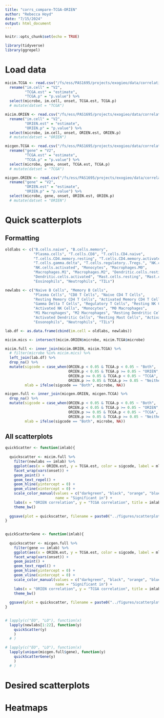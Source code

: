 ```yaml
---
title: "corrs_compare-TCGA-ORIEN"
author: "Rebecca Hoyd"
date: "7/15/2024"
output: html_document
---
```


```r
knitr::opts_chunk$set(echo = TRUE)

library(tidyverse)
library(ggrepel)
```

# Load data

```r
micim.TCGA <- read.csv("/fs/ess/PAS1695/projects/exogieo/data/correlation-data/TCGA-results_1.csv") %>%
  rename("im.cell" = "V2",
         "TCGA.est" = "estimate",
         "TCGA.p" = "p.value") %>%
  select(microbe, im.cell, onset, TCGA.est, TCGA.p) 
  # mutate(datset = "TCGA")

micim.ORIEN <- read.csv("/fs/ess/PAS1695/projects/exogieo/data/correlation-data/ORIEN-results_1.csv") %>%
  rename("im.cell" = "V2",
         "ORIEN.est" = "estimate",
         "ORIEN.p" = "p.value") %>%
  select(microbe, im.cell, onset, ORIEN.est, ORIEN.p)
  # mutate(datset = "ORIEN")
```

```r
micgen.TCGA <- read.csv("/fs/ess/PAS1695/projects/exogieo/data/correlation-data/TCGA-results_2.csv") %>%
  rename("gene" = "V2",
         "TCGA.est" = "estimate",
         "TCGA.p" = "p.value") %>%
  select(microbe, gene, onset, TCGA.est, TCGA.p) 
  # mutate(datset = "TCGA")

micgen.ORIEN <- read.csv("/fs/ess/PAS1695/projects/exogieo/data/correlation-data/ORIEN-results_2.csv") %>%
  rename("gene" = "V2",
         "ORIEN.est" = "estimate",
         "ORIEN.p" = "p.value") %>%
  select(microbe, gene, onset, ORIEN.est, ORIEN.p)
  # mutate(datset = "ORIEN")
```


# Quick scatterplots

## Formatting

```r
oldlabs <- c("B.cells.naive", "B.cells.memory", 
             "Plasma.cells", "T.cells.CD8", "T.cells.CD4.naive", 
             "T.cells.CD4.memory.resting", "T.cells.CD4.memory.activated", "T.cells.follicular.helper",
             "T.cells.gamma.delta", "T.cells.regulatory..Tregs.", "NK.cells.resting", 
             "NK.cells.activated", "Monocytes", "Macrophages.M0", 
             "Macrophages.M1", "Macrophages.M2", "Dendritic.cells.resting", 
             "Dendritic.cells.activated", "Mast.cells.resting", "Mast.cells.activated", 
             "Eosinophils", "Neutrophils", "TILs")

newlabs <- c("Naive B Cells", "Memory B Cells", 
             "Plasma Cells", "CD8 T Cells", "Naive CD4 T Cells", 
             "Resting Memory CD4 T Cells", "Activated Memory CD4 T Cells", "Follicular Helper T Cells",
             "Gamma Delta T Cells", "Regulatory T Cells", "Resting NK Cells", 
             "Activated NK Cells", "Monocytes", "M0 Macrophages",
             "M1 Macrophages", "M2 Macrophages", "Resting Dendritic Cells", 
             "Activated Dendritic Cells", "Resting Mast Cells", "Activated Mast Cells", 
             "Eosonophils", "Neutrophils", "TILs")

lab.df <- as.data.frame(cbind(im.cell = oldlabs, newlabs))
```

```r
micim.mics <- intersect(micim.ORIEN$microbe, micim.TCGA$microbe)

micim.full <- inner_join(micim.ORIEN, micim.TCGA) %>%
  # filter(microbe %in% micim.mics) %>%
  left_join(lab.df) %>%
  drop_na() %>%
  mutate(sigcode = case_when(ORIEN.p < 0.05 & TCGA.p < 0.05 ~ "Both",
                             ORIEN.p < 0.05 & TCGA.p >= 0.05 ~ "ORIEN",
                             ORIEN.p >= 0.05 & TCGA.p < 0.05 ~ "TCGA",
                             ORIEN.p >= 0.05 & TCGA.p >= 0.05 ~ "Neither"),
         mlab = ifelse(sigcode == "Both", microbe, NA))
```

```r
micgen.full <- inner_join(micgen.ORIEN, micgen.TCGA) %>%
  drop_na() %>%
  mutate(sigcode = case_when(ORIEN.p < 0.05 & TCGA.p < 0.05 ~ "Both",
                             ORIEN.p < 0.05 & TCGA.p >= 0.05 ~ "ORIEN",
                             ORIEN.p >= 0.05 & TCGA.p < 0.05 ~ "TCGA",
                             ORIEN.p >= 0.05 & TCGA.p >= 0.05 ~ "Neither"),
         mlab = ifelse(sigcode == "Both", microbe, NA))
```

## All scatterplots

```r
quickScatter <- function(imlab){
  
  quickscatter <- micim.full %>%
    filter(newlabs == imlab) %>%
    ggplot(aes(x = ORIEN.est, y = TCGA.est, color = sigcode, label = mlab)) +
    facet_wrap(vars(onset)) +
    geom_point() +
    geom_text_repel() +
    geom_hline(yintercept = 0) +
    geom_vline(xintercept = 0) +
    scale_color_manual(values = c("darkgreen", "black", "orange", "blue"),
                       name = "Significant in") +
    labs(x = "ORIEN correlation", y = "TCGA correlation", title = imlab) +
    theme_bw()
  
  ggsave(plot = quickscatter, filename = paste0("../figures/scatterplots_mic-immune/", imlab, ".png"), height = 10, width = 20)
}
  
```

```r
quickScatterGene <- function(imlab){
  
  quickscatter <- micgen.full %>%
    filter(gene == imlab) %>%
    ggplot(aes(x = ORIEN.est, y = TCGA.est, color = sigcode, label = mlab)) +
    facet_wrap(vars(onset)) +
    geom_point() +
    geom_text_repel() +
    geom_hline(yintercept = 0) +
    geom_vline(xintercept = 0) +
    scale_color_manual(values = c("darkgreen", "black", "orange", "blue"),
                       name = "Significant in") +
    labs(x = "ORIEN correlation", y = "TCGA correlation", title = imlab) +
    theme_bw()
  
  ggsave(plot = quickscatter, filename = paste0("../figures/scatterplots_mic-gene/", imlab, ".png"), height = 10, width = 20)
}
  
```

```r
# lapply(c("EO", "LO"), function(x)
  lapply(newlabs[1:22], function(y)
    quickScatter(y)
    )
  # )

# lapply(c("EO", "LO"), function(x)
  lapply(unique(micgen.full$gene), function(y)
    quickScatterGene(y)
    )
  # )
```

# Desired scatterplots

# Heatmaps

